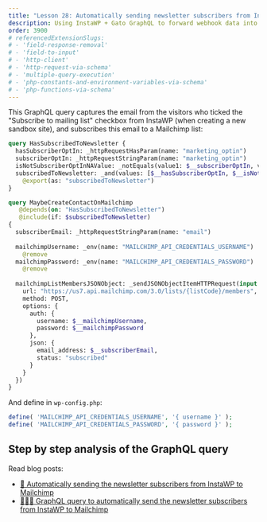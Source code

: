```yaml
---
title: "Lesson 28: Automatically sending newsletter subscribers from InstaWP to Mailchimp"
description: Using InstaWP + Gato GraphQL to forward webhook data into an API.
order: 3900
# referencedExtensionSlugs:
# - 'field-response-removal'
# - 'field-to-input'
# - 'http-client'
# - 'http-request-via-schema'
# - 'multiple-query-execution'
# - 'php-constants-and-environment-variables-via-schema'
# - 'php-functions-via-schema'
---
```


This GraphQL query captures the email from the visitors who ticked the "Subscribe to mailing list" checkbox from InstaWP (when creating a new sandbox site), and subscribes this email to a Mailchimp list:

```graphql
query HasSubscribedToNewsletter {
  hasSubscriberOptIn: _httpRequestHasParam(name: "marketing_optin")
  subscriberOptIn: _httpRequestStringParam(name: "marketing_optin")
  isNotSubscriberOptInNAValue: _notEquals(value1: $__subscriberOptIn, value2: "NA")
  subscribedToNewsletter: _and(values: [$__hasSubscriberOptIn, $__isNotSubscriberOptInNAValue])
    @export(as: "subscribedToNewsletter")
}

query MaybeCreateContactOnMailchimp
   @depends(on: "HasSubscribedToNewsletter")
   @include(if: $subscribedToNewsletter)
{
  subscriberEmail: _httpRequestStringParam(name: "email")
  
  mailchimpUsername: _env(name: "MAILCHIMP_API_CREDENTIALS_USERNAME")
    @remove
  mailchimpPassword: _env(name: "MAILCHIMP_API_CREDENTIALS_PASSWORD")
    @remove
  
  mailchimpListMembersJSONObject: _sendJSONObjectItemHTTPRequest(input: {
    url: "https://us7.api.mailchimp.com/3.0/lists/{listCode}/members",
    method: POST,
    options: {
      auth: {
        username: $__mailchimpUsername,
        password: $__mailchimpPassword
      },
      json: {
        email_address: $__subscriberEmail,
        status: "subscribed"
      }
    }
  })
}
```

And define in `wp-config.php`:

```php
define( 'MAILCHIMP_API_CREDENTIALS_USERNAME', '{ username }' );
define( 'MAILCHIMP_API_CREDENTIALS_PASSWORD', '{ password }' );
```

## Step by step analysis of the GraphQL query

Read blog posts:

- [🚀 Automatically sending the newsletter subscribers from InstaWP to Mailchimp](/blog/instawp-gatographql)
- [👨🏻‍🏫 GraphQL query to automatically send the newsletter subscribers from InstaWP to Mailchimp](/blog/instawp-gatographql-query)